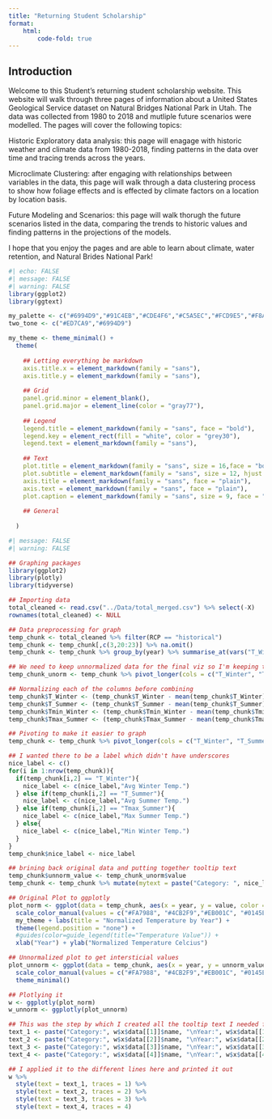 ```yaml
---
title: "Returning Student Scholarship"
format:
    html:
        code-fold: true
---
```


## Introduction

Welcome to this Student's returning student scholarship website. This website will walk through three pages of information about a United States Geological Service dataset on Natural Bridges National Park in Utah. The data was collected from 1980 to 2018 and mutliple future scenarios were modelled. The pages will cover the following topics:

Historic Exploratory data analysis: this page will enagage with historic weather and climate data from 1980-2018, finding patterns in the data over time and tracing trends across the years.

Microclimate Clustering: after engaging with relationships between variables in the data, this page will walk through a data clustering process to show how foliage effects and is effected by climate factors on a location by location basis.

Future Modeling and Scenarios: this page will walk thorugh the future scenarios listed in the data, comparing the trends to historic values and finding patterns in the projections of the models.

I hope that you enjoy the pages and are able to learn about climate, water retention, and Natural Brides National Park!

```r
#| echo: FALSE
#| message: FALSE
#| warning: FALSE
library(ggplot2)
library(ggtext)

my_palette <- c("#6994D9","#91C4EB","#CDE4F6","#C5A5EC","#FCD9E5","#F8ACC6","#ED7CA9")
two_tone <- c("#ED7CA9","#6994D9")

my_theme <- theme_minimal() +
  theme(
    
    ## Letting everything be markdown
    axis.title.x = element_markdown(family = "sans"),
    axis.title.y = element_markdown(family = "sans"),
    
    ## Grid
    panel.grid.minor = element_blank(),
    panel.grid.major = element_line(color = "gray77"),
    
    ## Legend
    legend.title = element_markdown(family = "sans", face = "bold"),
    legend.key = element_rect(fill = "white", color = "grey30"),
    legend.text = element_markdown(family = "sans"),
    
    ## Text
    plot.title = element_markdown(family = "sans", size = 16,face = "bold", hjust = .5),
    plot.subtitle = element_markdown(family = "sans", size = 12, hjust = .5),
    axis.title = element_markdown(family = "sans", face = "plain"),
    axis.text = element_markdown(family = "sans", face = "plain"),
    plot.caption = element_markdown(family = "sans", size = 9, face = "italic")
    
    ## General
 
  )
```

```r
#| message: FALSE
#| warning: FALSE

## Graphing packages
library(ggplot2)
library(plotly)
library(tidyverse)

## Importing data
total_cleaned <- read.csv("../Data/total_merged.csv") %>% select(-X)
rownames(total_cleaned) <- NULL

## Data preprocessing for graph
temp_chunk <- total_cleaned %>% filter(RCP == "historical")
temp_chunk <- temp_chunk[,c(3,20:23)] %>% na.omit()
temp_chunk <- temp_chunk %>% group_by(year) %>% summarise_at(vars("T_Winter", "T_Summer", "Tmax_Summer", "Tmin_Winter"), mean) 

## We need to keep unnormalized data for the final viz so I'm keeping track of it
temp_chunk_unorm <- temp_chunk %>% pivot_longer(cols = c("T_Winter", "T_Summer", "Tmax_Summer", "Tmin_Winter"))

## Normalizing each of the columns before combining
temp_chunk$T_Winter <- (temp_chunk$T_Winter - mean(temp_chunk$T_Winter)) / sd(temp_chunk$T_Winter)
temp_chunk$T_Summer <- (temp_chunk$T_Summer - mean(temp_chunk$T_Summer)) / sd(temp_chunk$T_Summer)
temp_chunk$Tmin_Winter <- (temp_chunk$Tmin_Winter - mean(temp_chunk$Tmin_Winter)) / sd(temp_chunk$Tmin_Winter)
temp_chunk$Tmax_Summer <- (temp_chunk$Tmax_Summer - mean(temp_chunk$Tmax_Summer)) / sd(temp_chunk$Tmax_Summer)

## Pivoting to make it easier to graph
temp_chunk <- temp_chunk %>% pivot_longer(cols = c("T_Winter", "T_Summer", "Tmax_Summer", "Tmin_Winter"))

## I wanted there to be a label which didn't have underscores
nice_label <- c()
for(i in 1:nrow(temp_chunk)){
  if(temp_chunk[i,2] == "T_Winter"){
    nice_label <- c(nice_label,"Avg Winter Temp.")
  } else if(temp_chunk[i,2] == "T_Summer"){
    nice_label <- c(nice_label,"Avg Summer Temp.")
  } else if(temp_chunk[i,2] == "Tmax_Summer"){
    nice_label <- c(nice_label,"Max Summer Temp.")
  } else{
    nice_label <- c(nice_label,"Min Winter Temp.")
  }
}
temp_chunk$nice_label <- nice_label

## brining back original data and putting together tooltip text
temp_chunk$unnorm_value <- temp_chunk_unorm$value
temp_chunk <- temp_chunk %>% mutate(mytext = paste("Category: ", nice_label, "\nYear: ", as.character(year), "\nNormalized Temp.: ", as.character(value), "\nUnnormalized Temp.:", as.character(unnorm_value)))

## Original Plot to ggplotly
plot_norm <- ggplot(data = temp_chunk, aes(x = year, y = value, color = nice_label)) + geom_smooth(se = FALSE) +
  scale_color_manual(values = c("#FA7988", "#4CB2F9","#EB001C", "#0145ED")) + 
  my_theme + labs(title = "Normalized Temperature by Year") +
  theme(legend.position = "none") +
  #guides(color=guide_legend(title="Temperature Value")) +
  xlab("Year") + ylab("Normalized Temperature Celcius")

## Unnormalized plot to get intersticial values
plot_unnorm <- ggplot(data = temp_chunk, aes(x = year, y = unnorm_value, color = name)) + geom_smooth(se = FALSE) +
  scale_color_manual(values = c("#FA7988", "#4CB2F9","#EB001C", "#0145ED")) + 
  theme_minimal() 

## Plotlying it
w <- ggplotly(plot_norm)
w_unnorm <- ggplotly(plot_unnorm)

## This was the step by which I created all the tooltip text I needed for the graph
text_1 <- paste("Category:", w$x$data[[1]]$name, "\nYear:", w$x$data[[1]]$x, "\nNormalized Temp.:", w$x$data[[1]]$y, "\nUnnormalized Temp. C.:", w_unnorm$x$data[[1]]$y)
text_2 <- paste("Category:", w$x$data[[2]]$name, "\nYear:", w$x$data[[2]]$x, "\nNormalized Temp.:", w$x$data[[2]]$y, "\nUnnormalized Temp. C.:", w_unnorm$x$data[[2]]$y)
text_3 <- paste("Category:", w$x$data[[3]]$name, "\nYear:", w$x$data[[3]]$x, "\nNormalized Temp.:", w$x$data[[3]]$y, "\nUnnormalized Temp. C.:", w_unnorm$x$data[[3]]$y)
text_4 <- paste("Category:", w$x$data[[4]]$name, "\nYear:", w$x$data[[4]]$x, "\nNormalized Temp.:", w$x$data[[4]]$y, "\nUnnormalized Temp. C.:", w_unnorm$x$data[[4]]$y)

## I applied it to the different lines here and printed it out
w %>%
  style(text = text_1, traces = 1) %>%
  style(text = text_2, traces = 2) %>%
  style(text = text_3, traces = 3) %>%
  style(text = text_4, traces = 4)
```
